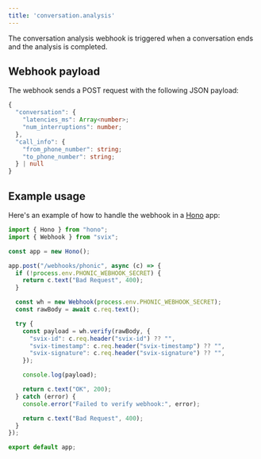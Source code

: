 ```yaml
---
title: 'conversation.analysis'
---
```


The conversation analysis webhook is triggered when a conversation ends and the analysis is completed.

## Webhook payload

The webhook sends a POST request with the following JSON payload:

```typescript
{
  "conversation": {
    "latencies_ms": Array<number>;
    "num_interruptions": number;
  },
  "call_info": {
    "from_phone_number": string;
    "to_phone_number": string;
  } | null
}
```

## Example usage

Here's an example of how to handle the webhook in a [Hono](https://hono.dev) app:

```typescript
import { Hono } from "hono";
import { Webhook } from "svix";

const app = new Hono();

app.post("/webhooks/phonic", async (c) => {
  if (!process.env.PHONIC_WEBHOOK_SECRET) {
    return c.text("Bad Request", 400);
  }

  const wh = new Webhook(process.env.PHONIC_WEBHOOK_SECRET);
  const rawBody = await c.req.text();

  try {
    const payload = wh.verify(rawBody, {
      "svix-id": c.req.header("svix-id") ?? "",
      "svix-timestamp": c.req.header("svix-timestamp") ?? "",
      "svix-signature": c.req.header("svix-signature") ?? "",
    });

    console.log(payload);

    return c.text("OK", 200);
  } catch (error) {
    console.error("Failed to verify webhook:", error);

    return c.text("Bad Request", 400);
  }
});

export default app;
```
